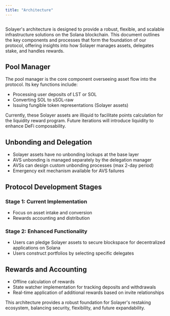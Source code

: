 ```yaml
---
title: "Architecture"
---
```


<Frame><img src="https://2113331469-files.gitbook.io/~/files/v0/b/gitbook-x-prod.appspot.com/o/spaces%2FzYM0pEemeu6F3UKGPAZE%2Fuploads%2FPgmaTJ5Tu0RfEsyaR0ZY%2Fimage.png?alt=media&token=6a87f14e-bd8a-4321-b441-44fcd019a94a" alt=""/></Frame>


Solayer's architecture is designed to provide a robust, flexible, and scalable infrastructure solutions on the Solana blockchain. This document outlines the key components and processes that form the foundation of our protocol, offering insights into how Solayer manages assets, delegates stake, and handles rewards.

## Pool Manager

The pool manager is the core component overseeing asset flow into the protocol. Its key functions include:

- Processing user deposits of LST or SOL
- Converting SOL to sSOL-raw
- Issuing fungible token representations (Solayer assets)

Currently, these Solayer assets are illiquid to facilitate points calculation for the liquidity reward program. Future iterations will introduce liquidity to enhance DeFi composability.

## Unbonding and Delegation

- Solayer assets have no unbonding lockups at the base layer
- AVS unbonding is managed separately by the delegation manager
- AVSs can design custom unbonding processes (max 2-day period)
- Emergency exit mechanism available for AVS failures

## Protocol Development Stages

### Stage 1: Current Implementation

- Focus on asset intake and conversion
- Rewards accounting and distribution

### Stage 2: Enhanced Functionality

- Users can pledge Solayer assets to secure blockspace for decentralized applications on Solana
- Users construct portfolios by selecting specific delegates

## Rewards and Accounting

- Offline calculation of rewards
- State watcher implementation for tracking deposits and withdrawals
- Real-time application of additional rewards based on invite relationships

This architecture provides a robust foundation for Solayer's restaking ecosystem, balancing security, flexibility, and future expandability.